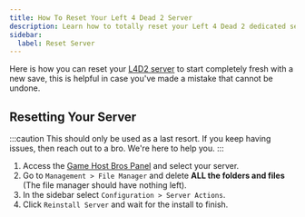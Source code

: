 ```yaml
---
title: How To Reset Your Left 4 Dead 2 Server
description: Learn how to totally reset your Left 4 Dead 2 dedicated server.
sidebar:
  label: Reset Server
---
```


Here is how you can reset your [L4D2 server](https://www.gamehostbros.com/left-4-dead-2-server-hosting/) to start completely fresh with a new save, this is helpful in case you've made a mistake that cannot be undone.

## Resetting Your Server

:::caution
This should only be used as a last resort. If you keep having issues, then reach out to a bro. We're here to help you.
:::

<Steps>

1. Access the [Game Host Bros Panel](https://panel.gamehostbros.com/) and select your server.
2. Go to `Management > File Manager` and delete **ALL the folders and files** (The file manager should have nothing left).
3. In the sidebar select `Configuration > Server Actions`.
4. Click `Reinstall Server` and wait for the install to finish.
</Steps>